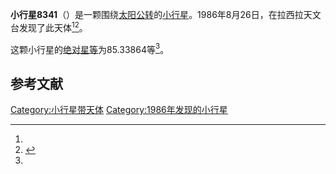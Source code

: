 {{Infobox planet
| bgcolour = #FFFFC0
| name = 8341
| symbol = 
| image = 
| caption = 
| discovery = yes
| discovery_ref = 
| discoverer = {{link-en|亨利·德波鸿诺|Henri Debehogne}}
| discovery_site = [[拉西拉天文台|拉西拉天文台]] 
| discovered = 1986年8月26日
| designations = yes
| mp_name = 
| named_after = 
| alt_names = 1986 QQ/ 1938 SC / 1976 SH5 / 1988 JX1 / 1990 XC
| mp_category = [[主带小行星|主带小行星]]
| orbit_ref = <ref name="a">[http://ssd.jpl.nasa.gov/sbdb.cgi?sstr=8341 8341] {{Wayback|url=http://ssd.jpl.nasa.gov/sbdb.cgi?sstr=8341 |date=20210815163332 }}，小行星數據庫瀏覽器（JPL Small-Body Database Browser）－[[美国国家航空航天局|美国国家航空航天局]]喷气推进实验室</ref>
| epoch = 2456400.5 (2013年4月18日更新)
| aphelion = {{convert|2.6200796|AU|km|3|abbr=on|lk=out}}
| perihelion = {{convert|1.9414646|AU|km|3|abbr=on}}
| semimajor = {{convert|2.2807721|AU|km|3|abbr=on}}
| eccentricity = 0.1487687
| period = 1258.117699 [[日|日]]<br />3.44[[儒略年|儒略年]]
| avg_speed = 
| inclination = 4.31908
| asc_node = 358.93121
| mean_anomaly = 
| arg_peri = 85.33864
| satellites = 
| physical_characteristics = yes
| dimensions = 
| mass = 
| density = 
| surface_grav = 
| escape_velocity = 
| sidereal_day = 
| axial_tilt = 
| pole_ecliptic_lat = 
| pole_ecliptic_lon = 
| albedo = 
| temperatures= 
| temp_name1 = 
| mean_temp_1 = 
| max_temp_1 = 
| temp_name2 = 
| max_temp_2 = 
| spectral_type = 
| abs_magnitude = 85.33864
}}

'''小行星8341'''（{{lang-en|8341}}）是一颗围绕[[太阳|太阳]][[公转|公转]]的[[小行星|小行星]]。1986年8月26日，{{link-en|亨利·德波鸿诺|Henri Debehogne}}在拉西拉天文台发现了此天体<ref name="a" /><ref>{{cite news|title=小行星列表|url=http://cfa-www.harvard.edu/iau/lists/NumberedMPs.txt|accessdate=2013-07-08|newspaper=哈佛大学|archive-date=2008-05-17|archive-url=https://web.archive.org/web/20080517010638/http://cfa-www.harvard.edu/iau/lists/NumberedMPs.txt|dead-url=no}}</ref>。

这颗小行星的[[绝对星等|绝对星等]]为85.33864等<ref name="a" />。

==参考文献==
{{reflist}}
{{Minor Planet Number|[[小行星8340|小行星8340]]|[[小行星8342|小行星8342]]}}

{{小天体}}

[[Category:小行星带天体|Category:小行星带天体]]
[[Category:1986年发现的小行星|Category:1986年发现的小行星]]

{{asteroid-stub}}